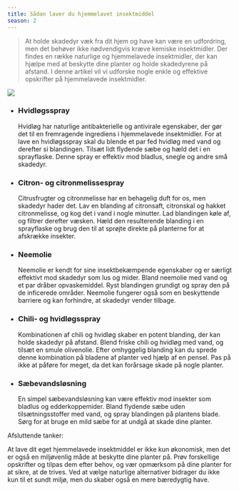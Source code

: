 ```yaml
---
title: Sådan laver du hjemmelavet insektmiddel
season: 2
---
```


> At holde skadedyr væk fra dit hjem og have kan være en udfordring, men det behøver ikke nødvendigvis kræve kemiske insektmidler. Der findes en række naturlige og hjemmelavede insektmidler, der kan hjælpe med at beskytte dine planter og holde skadedyrene på afstand. I denne artikel vil vi udforske nogle enkle og effektive opskrifter på hjemmelavede insektmidler.

<img src="/images/illustrations/illustration-spraybottle.svg" className="illustration illustration-xs" />

- ### Hvidløgsspray

  Hvidløg har naturlige antibakterielle og antivirale egenskaber, der gør det til en fremragende ingrediens i hjemmelavede insektmidler. For at lave en hvidløgsspray skal du blende et par fed hvidløg med vand og derefter si blandingen. Tilsæt lidt flydende sæbe og hæld det i en sprayflaske. Denne spray er effektiv mod bladlus, snegle og andre små skadedyr.

- ### Citron- og citronmelissespray

  Citrusfrugter og citronmelisse har en behagelig duft for os, men skadedyr hader det. Lav en blanding af citronsaft, citronskal og hakket citronmelisse, og kog det i vand i nogle minutter. Lad blandingen køle af, og filtrer derefter væsken. Hæld den resulterende blanding i en sprayflaske og brug den til at sprøjte direkte på planterne for at afskrække insekter.

- ### Neemolie

  Neemolie er kendt for sine insektbekæmpende egenskaber og er særligt effektivt mod skadedyr som lus og mider. Bland neemolie med vand og et par dråber opvaskemiddel. Ryst blandingen grundigt og spray den på de inficerede områder. Neemolie fungerer også som en beskyttende barriere og kan forhindre, at skadedyr vender tilbage.

- ### Chili- og hvidløgsspray

  Kombinationen af chili og hvidløg skaber en potent blanding, der kan holde skadedyr på afstand. Blend friske chili og hvidløg med vand, og tilsæt en smule olivenolie. Efter omhyggelig blanding kan du sprede denne kombination på bladene af planter ved hjælp af en pensel. Pas på ikke at påføre for meget, da det kan forårsage skade på nogle planter.

- ### Sæbevandsløsning
  En simpel sæbevandsløsning kan være effektiv mod insekter som bladlus og edderkoppemider. Bland flydende sæbe uden tilsætningsstoffer med vand, og spray blandingen på plantens blade. Sørg for at bruge en mild sæbe for at undgå at skade dine planter.

Afsluttende tanker:

At lave dit eget hjemmelavede insektmiddel er ikke kun økonomisk, men det er også en miljøvenlig måde at beskytte dine planter på. Prøv forskellige opskrifter og tilpas dem efter behov, og vær opmærksom på dine planter for at sikre, at de trives. Ved at vælge naturlige alternativer bidrager du ikke kun til et sundt miljø, men du skaber også en mere bæredygtig have.

